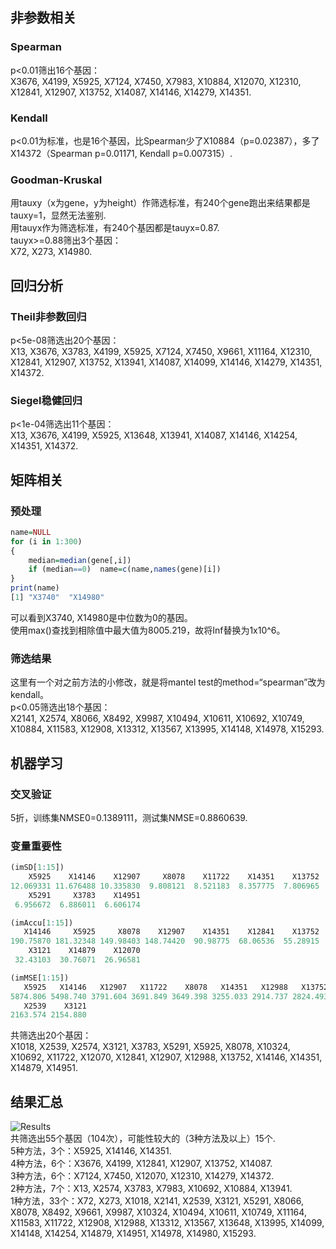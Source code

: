 ## 非参数相关
### Spearman
p<0.01筛出16个基因：  
X3676, X4199, X5925, X7124, X7450, X7983, X10884, X12070, X12310, X12841, X12907, X13752, X14087, X14146, X14279, X14351.

### Kendall
p<0.01为标准，也是16个基因，比Spearman少了X10884（p=0.02387），多了X14372（Spearman p=0.01171, Kendall p=0.007315）.

### Goodman-Kruskal
用tauxy（x为gene，y为height）作筛选标准，有240个gene跑出来结果都是tauxy=1，显然无法鉴别.  
用tauyx作为筛选标准，有240个基因都是tauyx=0.87.  
tauyx>=0.88筛出3个基因：  
X72, X273, X14980.

## 回归分析
### Theil非参数回归
p<5e-08筛选出20个基因：  
X13, X3676, X3783, X4199, X5925, X7124, X7450, X9661, X11164, X12310, X12841, X12907, X13752, X13941, X14087, X14099, X14146, X14279, X14351, X14372.

### Siegel稳健回归
p<1e-04筛选出11个基因：  
X13, X3676, X4199, X5925, X13648, X13941, X14087, X14146, X14254, X14351, X14372.

## 矩阵相关
### 预处理
```r
name=NULL
for (i in 1:300)
{
    median=median(gene[,i])
    if (median==0)  name=c(name,names(gene)[i])
}
print(name)
[1] "X3740"  "X14980"
```
可以看到X3740, X14980是中位数为0的基因。  
使用max()查找到相除值中最大值为8005.219，故将Inf替换为1x10^6。

### 筛选结果
这里有一个对之前方法的小修改，就是将mantel test的method="spearman"改为kendall。  
p<0.05筛选出18个基因：  
X2141, X2574, X8066, X8492, X9987, X10494, X10611, X10692, X10749, X10884, X11583, X12908, X13312, X13567, X13995, X14148, X14978, X15293.

## 机器学习
### 交叉验证
5折，训练集NMSE0=0.1389111，测试集NMSE=0.8860639.

### 变量重要性
```r
(imSD[1:15])
    X5925    X14146    X12907     X8078    X11722    X14351    X13752    X10324     X1018    X14879    X12988     X2574 
12.069331 11.676488 10.335830  9.808121  8.521183  8.357775  7.806965  7.702091  7.693755  7.347459  7.158967  6.976682 
    X5291     X3783    X14951 
 6.956672  6.886011  6.606174 

(imAccu[1:15])
   X14146     X5925     X8078    X12907    X14351    X12841    X13752    X12988     X5291     X1018     X2539    X10692 
190.75870 181.32348 149.98403 148.74420  90.98775  68.06536  55.28915  53.94735  50.70264  48.40562  43.74354  42.23314 
    X3121    X14879    X12070 
 32.43103  30.76071  26.96581 

(imMSE[1:15])
   X5925   X14146   X12907   X11722    X8078   X14351   X12988   X13752   X12841   X14879    X2574   X10324    X5291 
5874.806 5498.740 3791.604 3691.849 3649.398 3255.033 2914.737 2824.493 2811.747 2535.760 2399.311 2230.315 2215.577 
   X2539    X3121 
2163.574 2154.880 
```
共筛选出20个基因：  
X1018, X2539, X2574, X3121, X3783, X5291, X5925, X8078, X10324, X10692, X11722, X12070, X12841, X12907, X12988, X13752, X14146, X14351, X14879, X14951.

## 结果汇总
![Results](https://github.com/SunnyHZB/biomass/blob/master/300-candidates.jpg "结果汇总")  
共筛选出55个基因（104次），可能性较大的（3种方法及以上）15个.  
5种方法，3个：X5925, X14146, X14351.  
4种方法，6个：X3676, X4199, X12841, X12907, X13752, X14087.  
3种方法，6个：X7124, X7450, X12070, X12310, X14279, X14372.  
2种方法，7个：X13, X2574, X3783, X7983, X10692, X10884, X13941.  
1种方法，33个：X72, X273, X1018, X2141, X2539, X3121, X5291, X8066, X8078, X8492, X9661, X9987, X10324, X10494, X10611, X10749, X11164, X11583, X11722, X12908, X12988, X13312, X13567, X13648, X13995, X14099, X14148, X14254, X14879, X14951, X14978, X14980, X15293.
